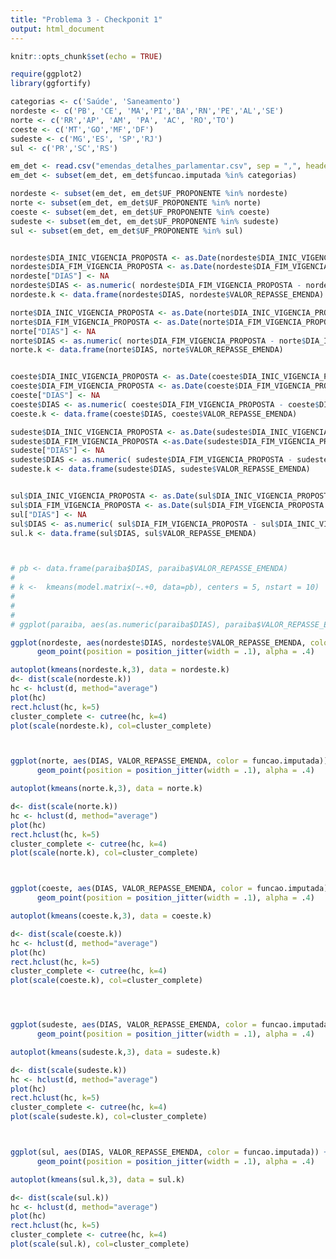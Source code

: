 ```yaml
---
title: "Problema 3 - Checkponit 1"
output: html_document
---
```


```r
knitr::opts_chunk$set(echo = TRUE)
```

``` r
require(ggplot2)
library(ggfortify)

categorias <- c('Saúde', 'Saneamento')
nordeste <- c('PB', 'CE', 'MA','PI','BA','RN','PE','AL','SE')
norte <- c('RR','AP', 'AM', 'PA', 'AC', 'RO','TO')
coeste <- c('MT','GO','MF','DF')
sudeste <- c('MG','ES', 'SP','RJ')
sul <- c('PR','SC','RS')

em_det <- read.csv("emendas_detalhes_parlamentar.csv", sep = ",", header = T, stringsAsFactors=FALSE)
em_det <- subset(em_det, em_det$funcao.imputada %in% categorias)

nordeste <- subset(em_det, em_det$UF_PROPONENTE %in% nordeste)
norte <- subset(em_det, em_det$UF_PROPONENTE %in% norte)
coeste <- subset(em_det, em_det$UF_PROPONENTE %in% coeste)
sudeste <- subset(em_det, em_det$UF_PROPONENTE %in% sudeste)
sul <- subset(em_det, em_det$UF_PROPONENTE %in% sul)


nordeste$DIA_INIC_VIGENCIA_PROPOSTA <- as.Date(nordeste$DIA_INIC_VIGENCIA_PROPOSTA, "%d/%m/%Y")
nordeste$DIA_FIM_VIGENCIA_PROPOSTA <- as.Date(nordeste$DIA_FIM_VIGENCIA_PROPOSTA , "%d/%m/%Y")
nordeste["DIAS"] <- NA
nordeste$DIAS <- as.numeric( nordeste$DIA_FIM_VIGENCIA_PROPOSTA - nordeste$DIA_INIC_VIGENCIA_PROPOSTA )
nordeste.k <- data.frame(nordeste$DIAS, nordeste$VALOR_REPASSE_EMENDA)

norte$DIA_INIC_VIGENCIA_PROPOSTA <- as.Date(norte$DIA_INIC_VIGENCIA_PROPOSTA, "%d/%m/%Y")
norte$DIA_FIM_VIGENCIA_PROPOSTA <- as.Date(norte$DIA_FIM_VIGENCIA_PROPOSTA , "%d/%m/%Y")
norte["DIAS"] <- NA
norte$DIAS <- as.numeric( norte$DIA_FIM_VIGENCIA_PROPOSTA - norte$DIA_INIC_VIGENCIA_PROPOSTA )
norte.k <- data.frame(norte$DIAS, norte$VALOR_REPASSE_EMENDA)


coeste$DIA_INIC_VIGENCIA_PROPOSTA <- as.Date(coeste$DIA_INIC_VIGENCIA_PROPOSTA, "%d/%m/%Y") 
coeste$DIA_FIM_VIGENCIA_PROPOSTA <- as.Date(coeste$DIA_FIM_VIGENCIA_PROPOSTA , "%d/%m/%Y")
coeste["DIAS"] <- NA
coeste$DIAS <- as.numeric( coeste$DIA_FIM_VIGENCIA_PROPOSTA - coeste$DIA_INIC_VIGENCIA_PROPOSTA )
coeste.k <- data.frame(coeste$DIAS, coeste$VALOR_REPASSE_EMENDA)

sudeste$DIA_INIC_VIGENCIA_PROPOSTA <- as.Date(sudeste$DIA_INIC_VIGENCIA_PROPOSTA, "%d/%m/%Y") 
sudeste$DIA_FIM_VIGENCIA_PROPOSTA <-as.Date(sudeste$DIA_FIM_VIGENCIA_PROPOSTA , "%d/%m/%Y")
sudeste["DIAS"] <- NA
sudeste$DIAS <- as.numeric( sudeste$DIA_FIM_VIGENCIA_PROPOSTA - sudeste$DIA_INIC_VIGENCIA_PROPOSTA )
sudeste.k <- data.frame(sudeste$DIAS, sudeste$VALOR_REPASSE_EMENDA)


sul$DIA_INIC_VIGENCIA_PROPOSTA <- as.Date(sul$DIA_INIC_VIGENCIA_PROPOSTA, "%d/%m/%Y") 
sul$DIA_FIM_VIGENCIA_PROPOSTA <- as.Date(sul$DIA_FIM_VIGENCIA_PROPOSTA , "%d/%m/%Y")
sul["DIAS"] <- NA
sul$DIAS <- as.numeric( sul$DIA_FIM_VIGENCIA_PROPOSTA - sul$DIA_INIC_VIGENCIA_PROPOSTA)
sul.k <- data.frame(sul$DIAS, sul$VALOR_REPASSE_EMENDA)



# pb <- data.frame(paraiba$DIAS, paraiba$VALOR_REPASSE_EMENDA)
# 
# k <-  kmeans(model.matrix(~.+0, data=pb), centers = 5, nstart = 10)
# 
# 
# 
# ggplot(paraiba, aes(as.numeric(paraiba$DIAS), paraiba$VALOR_REPASSE_EMENDA, color = k$cluster )) + geom_point(position = position_jitter(width = .8), alpha = .3) 
```
```r
ggplot(nordeste, aes(nordeste$DIAS, nordeste$VALOR_REPASSE_EMENDA, color = funcao.imputada)) + 
      geom_point(position = position_jitter(width = .1), alpha = .4)

autoplot(kmeans(nordeste.k,3), data = nordeste.k)
d<- dist(scale(nordeste.k))
hc <- hclust(d, method="average")
plot(hc)
rect.hclust(hc, k=5)
cluster_complete <- cutree(hc, k=4)
plot(scale(nordeste.k), col=cluster_complete)



ggplot(norte, aes(DIAS, VALOR_REPASSE_EMENDA, color = funcao.imputada)) + 
      geom_point(position = position_jitter(width = .1), alpha = .4)

autoplot(kmeans(norte.k,3), data = norte.k)

d<- dist(scale(norte.k))
hc <- hclust(d, method="average")
plot(hc)
rect.hclust(hc, k=5)
cluster_complete <- cutree(hc, k=4)
plot(scale(norte.k), col=cluster_complete)



ggplot(coeste, aes(DIAS, VALOR_REPASSE_EMENDA, color = funcao.imputada)) + 
      geom_point(position = position_jitter(width = .1), alpha = .4)

autoplot(kmeans(coeste.k,3), data = coeste.k)

d<- dist(scale(coeste.k))
hc <- hclust(d, method="average")
plot(hc)
rect.hclust(hc, k=5)
cluster_complete <- cutree(hc, k=4)
plot(scale(coeste.k), col=cluster_complete)




ggplot(sudeste, aes(DIAS, VALOR_REPASSE_EMENDA, color = funcao.imputada)) + 
      geom_point(position = position_jitter(width = .1), alpha = .4)

autoplot(kmeans(sudeste.k,3), data = sudeste.k)

d<- dist(scale(sudeste.k))
hc <- hclust(d, method="average")
plot(hc)
rect.hclust(hc, k=5)
cluster_complete <- cutree(hc, k=4)
plot(scale(sudeste.k), col=cluster_complete)



ggplot(sul, aes(DIAS, VALOR_REPASSE_EMENDA, color = funcao.imputada)) + 
      geom_point(position = position_jitter(width = .1), alpha = .4)

autoplot(kmeans(sul.k,3), data = sul.k)

d<- dist(scale(sul.k))
hc <- hclust(d, method="average")
plot(hc)
rect.hclust(hc, k=5)
cluster_complete <- cutree(hc, k=4)
plot(scale(sul.k), col=cluster_complete)

```


<!-- ```{r} -->
<!-- autoplot(kmeans(pb,3), data = pb) -->

<!-- ggplot(pb, aes(pb$paraiba.DIAS , pb$paraiba.VALOR_REPASSE_EMENDA )) + geom_point(position = position_jitter(width = .8), alpha = .3)  -->

<!-- ``` -->